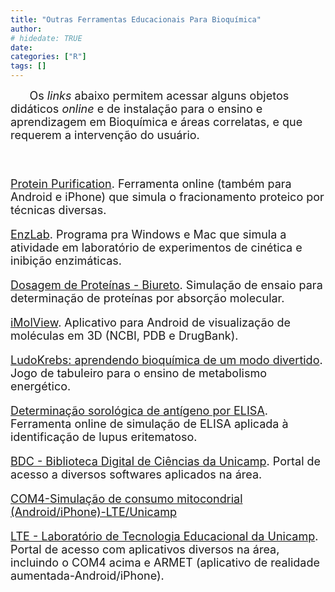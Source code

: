 ```yaml
---
title: "Outras Ferramentas Educacionais Para Bioquímica"
author: 
# hidedate: TRUE
date:  
categories: ["R"]
tags: []
---
```


<font size="4">

<!-- ![ ](estacion.png){width=40%} -->

|       Os *links* abaixo permitem acessar alguns objetos didáticos *online* e de instalação para o ensino e aprendizagem em Bioquímica e áreas correlatas, e que requerem a intervenção do usuário.

 <br />

[Protein Purification](http://www.agbooth.com/pp_ajax/){target="\_blank"}. Ferramenta online (também para Android e iPhone) que simula o fracionamento proteico por técnicas diversas.

[EnzLab](https://download.cnet.com/EnzLab-for-Windows-32-bit/3000-2054_4-76136182.html){target="\_blank"}. Programa pra Windows e Mac que simula a atividade em laboratório de experimentos de cinética e inibição enzimáticas. 

[Dosagem de Proteínas - Biureto](https://www.bdc.ib.unicamp.br/bdc/visualizarMaterial.php?idMaterial=1342){target="\_blank"}. Simulação de ensaio para determinação de proteínas por absorção molecular.

[iMolView](https://www.molsoft.com/iMolview.html){target="\_blank"}. Aplicativo para Android de visualização de moléculas em 3D (NCBI, PDB e DrugBank).

[LudoKrebs: aprendendo bioquímica de um modo divertido](LudoKrebs: aprendendo bioquímica de um modo divertido){target="\_blank"}. Jogo de tabuleiro para o ensino de metabolismo energético.

[Determinação sorológica de antígeno por ELISA](https://media.hhmi.org/biointeractive/vlabs/immunology/index.html){target="\_blank"}. Ferramenta online de simulação de ELISA aplicada à identificação de lupus eritematoso.

[BDC - Biblioteca Digital de Ciências da Unicamp](https://www.bdc.ib.unicamp.br/bdc/busca.php?tipoMaterial=a%3A1%3A%7Bi%3A0%3Bs%3A8%3A%22software%22%3B%7D&acao=exibirCategoria){target="\_blank"}. Portal de acesso a diversos softwares aplicados na área.

[COM4-Simulação de consumo mitocondrial (Android/iPhone)-LTE/Unicamp](https://www.lte.ib.unicamp.br/portal/apps.php?idApp=7)

[LTE - Laboratório de Tecnologia Educacional da Unicamp](https://www.lte.ib.unicamp.br/portal/). Portal de acesso com aplicativos diversos na área, incluindo o COM4 acima e ARMET (aplicativo de realidade aumentada-Android/iPhone).





<!-- ![ ](RP1.png){width=40%} -->
<!-- ![ ](rede.png){width=40%} -->
<!-- ![ ](achase.png){width=30%} -->

<!-- ## Download ## -->

<!-- |       O arquivo comprimido contendo o programa pode ser obtido neste [link](.\Sisma.zip) -->

<!-- ## Dica rápida de uso ! ## -->
<!-- |       Para utilizar o **Sisma** baixe o arquivo do link acima e descompacte-o no seu PC. Não requer instalação, apenas [*JAVA*](https://www.java.com/pt-BR/download/manual.jsp). Para executá-lo, vá para a pasta "dist" e clique no arquivo de Java (*"Sisma_Realese_1.jar"*). -->

<!-- ## Tutorial ## -->

<!-- |       Para inserir *objetos* e *caminhos* no **Sisma**, e elaborar reações, cadeias ou redes metabólicas dinâmicas, pode-se seguir esse [tutorial](.\sisma.tut.pdf).  -->

<!-- ## Exemplos de Mapas do Sisma ## -->

<!-- [Condição de Briggs-Haldane do estado estacionário](.\mapas\briggsHald.sis) -->

<!-- [Efeito de Vm e Km](.\mapas\Vm_Km.sis) -->

<!-- [Efeito do teor de enzima](.\mapas\conc_enz.sis) -->

<!-- [Inibição por substrato](.\mapas\inib_substr.sis) -->

<!-- [Equilíbrio T-R em enzima](.\mapas\eqTR.sis) -->

<!-- [Ajuste induzido](.\mapas\ajuste_induzido.sis) -->

<!-- [Efetor alostérico negativo](.\mapas\efetor_neg.sis) -->

<!-- [Efetor alostérico positivo](.\mapas\efetor_pos.sis) -->

<!-- [Glicólise](.\mapas\glicolise.sis) -->

<!-- [Metabolismo de carboidratos](.\mapas\mapaCHO.sis) -->

<!-- [Beta-oxidação de ácidos graxos](.\mapas\betaoxid.sis) -->

<!-- [Mapa Metabólico](.\mapas\mapaMetab.sis) -->
 


</font>



